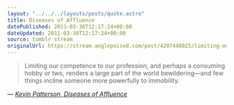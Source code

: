 ```yaml
---
layout: "../../../layouts/posts/quote.astro"
title: Diseases of Affluence
datePublished: 2011-03-30T12:17:24+00:00
dateUpdated: 2011-03-30T12:17:24+00:00
source: tumblr stream
originalUrl: https://stream.anglepoised.com/post/4207440825/limiting-our-competence-to-our-profession-and
---
```


> Limiting our competence to our profession, and perhaps a consuming hobby or two, renders a large part of the world bewildering—and few things incline someone more powerfully to immobility.

— <cite>[Kevin Patterson, _Diseases of Affluence_](https://maisonneuve.org/article/2010/11/15/the-diseases-affluence/)</cite>
